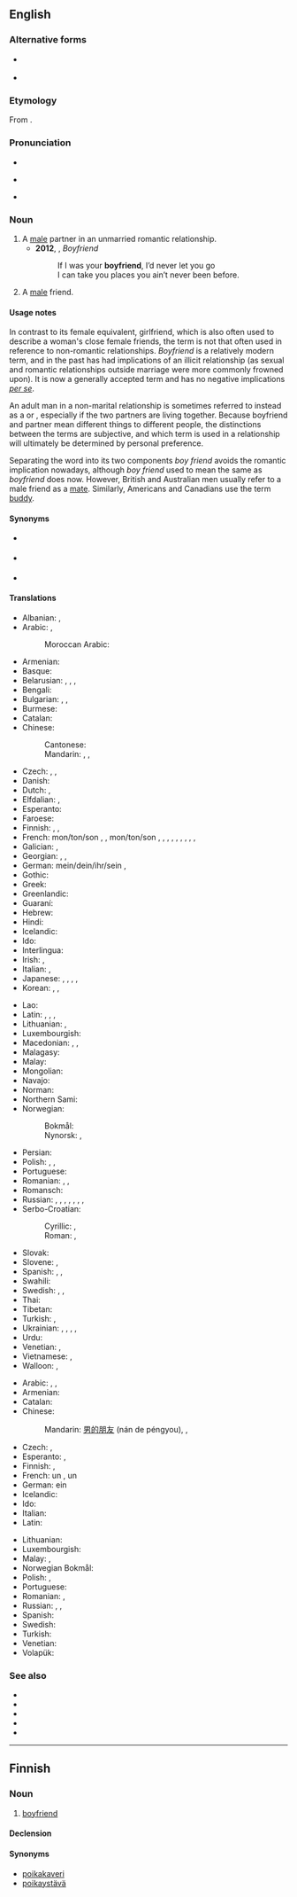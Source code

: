 {{also|boy-friend|boy friend}}
==English==

===Alternative forms===
* {{l|en|boy friend}} {{qualifier|dated}}
* {{l|en|boy-friend}} {{qualifier|dated}}

===Etymology===
From {{compound|en|boy|friend}}.

===Pronunciation===
* {{IPA|/ˈbɔɪ.ˌfɹɛnd/|lang=en}}
* {{a|US}} {{IPA|/ˈbɔɪ.ˌfɹɛnd/|/ˈbɔɪ.ˌfɹɪnd/|lang=en}}
* {{audio|En-us-boyfriend.ogg|Audio (US)|lang=en}}

===Noun===
{{en-noun}}

# A [[male]] partner in an unmarried romantic relationship.
#* '''2012''', {{w|Justin Bieber}}, ''Boyfriend''
#*: If I was your '''boyfriend''', I’d never let you go<br>I can take you places you ain’t never been before.
# A [[male]] friend.

====Usage notes====
In contrast to its female equivalent, girlfriend, which is also often used to describe a woman's close female friends, the term is not that often used in reference to non-romantic relationships. ''Boyfriend'' is a relatively modern term, and in the past has had implications of an illicit relationship (as sexual and romantic relationships outside marriage were more commonly frowned upon). It is now a generally accepted term and has no negative implications ''[[per se]]''.

An adult man in a non-marital relationship is sometimes referred to instead as a {{l|en|significant other}} or {{l|en|partner}}, especially if the two partners are living together. Because boyfriend and partner mean different things to different people, the distinctions between the terms are subjective, and which term is used in a relationship will ultimately be determined by personal preference.

Separating the word into its two components ''boy friend'' avoids the romantic implication nowadays, although ''boy friend'' used to mean the same as ''boyfriend'' does now. However, British and Australian men usually refer to a male friend as a [[mate]]. Similarly, Americans and Canadians use the term [[buddy]].

====Synonyms====
* {{sense|male friend}} {{l|en|guyfriend}} {{qualifier|slang}}
* {{sense|male friend}} {{l|en|buddy}}
* {{sense|male friend}} {{l|en|pal}}

====Translations====
{{trans-top|male partner in a romantic relationship}}
* Albanian: {{t+|sq|shok|m}}, {{t+|sq|dashnor|m}}
* Arabic: {{t|ar|خَلِيل|m}}, {{t|ar|رَفِيق|m}}
*: Moroccan Arabic: {{t|ary|صحاب|m|tr=ṣḥæb|alt=صْحاب}}
* Armenian: {{t+|hy|ընկեր}}
* Basque: {{t+|eu|mutil-lagun}}
* Belarusian: {{t|be|каха́нак|m|sc=Cyrl}}, {{t|be|хло́пец|m|sc=Cyrl}}, {{t|be|ся́бар|m|sc=Cyrl}}, {{t|be|прыя́цель|m|sc=Cyrl}}
* Bengali: {{t|bn|প্রেমিক}}
* Bulgarian: {{t+|bg|га́дже|n}} {{qualifier|boyfriend or girlfriend}}, {{t+|bg|прия́тел|m|sc=Cyrl}}, {{t+|bg|момче́|n|sc=Cyrl}}
* Burmese: {{t+|my|ရည်းစား}} {{qualifier|boyfriend or girlfriend}}
* Catalan: {{t+|ca|xicot|m}}
* Chinese:
*: Cantonese: {{t|yue|男朋友|tr=naam4 pang4 jau5|sc=Hani}}
*: Mandarin: {{t+|cmn|男朋友|tr=nánpéngyou|sc=Hani}}, {{qualifier|boyfriend or [[girlfriend]]}} {{t+|cmn|對象|sc=Hani}}, {{t+|cmn|对象|tr=duìxiàng|sc=Hani}}
* Czech: {{t+|cs|přítel|m}}, {{t+|cs|kluk|m}}, {{t+|cs|milenec|m}}
* Danish: {{t+|da|kæreste}}
* Dutch: {{t+|nl|vriend|m}}, {{t+|nl|lief|n}}
* Elfdalian: {{t|ovd|tjärest|m}}, {{t|ovd|flaks|m}}
* Esperanto: {{t|eo|koramiko}}
* Faroese: {{t|fo|sjeikur|m}}
* Finnish: {{t+|fi|poikaystävä}}, {{t|fi|poikakaveri}} {{qualifier|boy}}, {{t+|fi|miesystävä}} {{qualifier|adult}}
* French: mon/ton/son {{t+|fr|ami|m}}, {{t+|fr|petit ami|m}} {{qualifier|dated, adolescents}}, mon/ton/son {{t+|fr|copain|m}}, {{t+|fr|petit copain|m}} {{qualifier|dated, adolescents}}, {{t+|fr|chum|m}} {{qualifier|Quebec}}, {{t+|fr|mec|m}} {{qualifier|adolescents}}, {{t+|fr|keum|m}} {{qualifier|adolescents}}, {{t+|fr|chéri|m}}, {{t+|fr|compagnon|m}} {{qualifier|adults}}, {{t+|fr|partenaire|m}} {{qualifier|adults}}, {{t+|fr|amoureux|m}}, {{t+|fr|sigisbée|m}}
* Galician: {{t+|gl|noivo|m}}, {{t+|gl|mozo|m}}
* Georgian: {{t|ka|შეყვარებული|sc=Geor}}, {{t|ka|მეგობარი ბიჭი|sc=Geor}}, {{t|ka|მეგობარი კაცი|sc=Geor}}
* German: mein/dein/ihr/sein {{t+|de|Freund|m}}, {{t|de|Boyfriend|m}}
* Gothic: {{t|got|𐌷𐌿𐌻𐌸𐌰|m|sc=Goth}}
* Greek: {{t+|el|γκόμενος|m|sc=Grek}}
* Greenlandic: {{t|kl|angutaat}}
* Guaraní: {{t|gn|kichiha}}
* Hebrew: {{t+|he|חָבֵר|m|tr=khavér}}
* Hindi: {{t|hi|बॉयफ़्रेंड|m|tr=bŏyfreṇḍ|sc=Deva}}
* Icelandic: {{t+|is|kærasti|m}}
* Ido: {{t|io|amoratulo}}
* Interlingua: {{t|ia|nuptio}}
* Irish: {{t|ga|stócach|m}}, {{t+|ga|buachaill|m}}
* Italian: {{t+|it|ragazzo|m}}, {{t+|it|fidanzato|m}}
* Japanese: {{t+|ja|カレ|tr=kare}}, {{t+|ja|彼|tr=かれ, kare}} {{qualifier|it has two meanings, a fiance and he(pronoun).}}, {{t+|ja|彼氏|tr=かれし, kareshi}}, {{t|ja|カレシ|tr=kareshi}}, {{t|ja|ボーイフレンド|tr=bōifurendo}}
* Korean: {{t|ko|남자친구}}, {{t|ko|보이프렌드}}, {{t+|ko|애인}} {{qualifier|boyfriend or girlfriend}}
{{trans-mid}}
* Lao: {{t|lo|ຜູ້ບ່າວ|sc=Laoo}}
* Latin: {{t+|la|amans}}, {{t+|la|amator}}, {{t|la|amiculus}}, {{t+|la|amicus}}
* Lithuanian: {{t+|lt|vaikinas|m}}, {{t+|lt|draugas|m}}
* Luxembourgish: {{t+|lb|Frënd|m}}
* Macedonian: {{t|mk|мо́мче|n|sc=Cyrl}}, {{t|mk|де́чко|m|sc=Cyrl}}, {{t|mk|при́јател|m|sc=Cyrl}}
* Malagasy: {{t+|mg|sipa}}
* Malay: {{t|ms|teman lelaki}}
* Mongolian: {{t|mn|найз банди|sc=Cyrl}}
* Navajo: {{t|nv|hweʼeshkii}}
* Norman: {{t|nrf|galant|m}}
* Northern Sami: {{t|se|irgi}}
* Norwegian:
*: Bokmål: {{t+|nb|kjæreste|m}}
*: Nynorsk: {{t|nn|kjærast|m}}, {{t|nn|kjæraste|m}}
* Persian: {{t|fa|دوست‌پسر|tr=dust-pesar|sc=fa-Arab}}
* Polish: {{t+|pl|chłopak|m}}, {{qualifier|colloquial, boyfriend or girlfriend}} {{t+|pl|sympatia|f}}, {{t+|pl|przyjaciel|m}}
* Portuguese: {{t+|pt|namorado|m}}
* Romanian: {{t+|ro|prieten|m}}, {{t+|ro|iubit|m}}, {{t+|ro|amant|m}}
* Romansch: {{t|rm|marus|m}}
* Russian: {{t+|ru|кавале́р|m}}, {{t+|ru|друг|m}}, {{t+|ru|па́рень|m}}, {{t+|ru|возлю́бленный|m}}, {{t+|ru|бойфре́нд|m|tr=bojfrɛ́nd}}, {{t+|ru|ухажёр|m}}, {{t+|ru|прия́тель|m}}, {{t+|ru|дружо́к|m}}
* Serbo-Croatian:
*: Cyrillic: {{t|sh|дечко|m}}, {{t|sh|пријатељ|m}}
*: Roman: {{t+|sh|dečko|m}}, {{t+|sh|prijatelj|m}}
* Slovak: {{t|sk|priateľ|m}}
* Slovene: {{t+|sl|fant|m}}, {{t+|sl|prijatelj|m}}
* Spanish: {{t+|es|novio|m}}, {{qualifier|Chile}} {{t+|es|pololo|m}}, {{t+|es|enamorado|m}}
* Swahili: {{t+|sw|mpenzi}}
* Swedish: {{t+|sv|pojkvän}}, {{t+|sv|kille}}, {{t+|sv|käraste|c}}
* Thai: {{t+|th|แฟน}} {{qualifier|boyfriend or girlfriend}}
* Tibetan: {{t|bo|དགའ་རོགས|sc=Tibt}}
* Turkish: {{t|tr|erkek arkadaş}}, {{t+|tr|sevgili}}
* Ukrainian: {{t+|uk|коха́ний|m|sc=Cyrl}}, {{t+|uk|па́рубок|m|sc=Cyrl}}, {{t+|uk|хло́пець|m|sc=Cyrl}}, {{t+|uk|друг|m|sc=Cyrl}}, {{t|uk|прия́тель|m|sc=Cyrl}}
* Urdu: {{t|ur|بوایفرینڈ|m|tr=boyfreṇḍ|sc=ur-Arab}}
* Venetian: {{t+|vec|moros|m}}, {{t|vec|moroxo|m}}
* Vietnamese: {{t|vi|bạn trai}}, {{qualifier|also girlfriend; lover}} {{t+|vi|người yêu}}
* Walloon: {{t+|wa|galant|m}}, {{t+|wa|madjopin|m}}
{{trans-bottom}}

{{trans-top|male friend}}
* Arabic: {{t|ar|صَدِيق|m}}, {{t|ar|رَفِيق|m}}, {{t|ar|زَمِيل|m}}
* Armenian: {{t+|hy|ընկեր}}
* Catalan: {{t+|ca|amic|m}}
* Chinese:
*: Mandarin: {{qualifier|male friend}} [[男]][[的]][[朋友]] (nán de péngyou), {{qualifier|buddy}} {{t-check|cmn|哥們兒|sc=Hani}}, {{t+check|cmn|哥们儿|tr=gēmenr|sc=Hani}}
* Czech: {{t+|cs|přítel|m}}, {{t+|cs|kamarád|m}}
* Esperanto: {{t|eo|amikiĉo}}, {{t|eo|viramiko}}
* Finnish: {{t+|fi|kaveri}}, {{t+|fi|ystävä}}
* French: un {{t+|fr|ami|m}}, un {{t+|fr|copain|m}}
* German: ein {{t+|de|Freund|m}}
* Icelandic: {{t+|is|vinur|m}}
* Ido: {{t+|io|amikulo}}
* Italian: {{t+|it|amico|m}}
* Latin: {{t+|la|amicus|m}}
{{trans-mid}}
* Lithuanian: {{t+|lt|draugas}}
* Luxembourgish: {{t+|lb|Frënd|m}}
* Malay: {{t|ms|teman lelaki}}, {{t|ms|kawan lelaki}}
* Norwegian Bokmål: {{t+|nb|venn|m}}
* Polish: {{t+|pl|przyjaciel|m}}, {{t+|pl|kumpel|m}}
* Portuguese: {{t+|pt|amigo|m}}
* Romanian: {{t+|ro|prieten|m}}, {{t+|ro|amic|m}}
* Russian: {{t+|ru|друг|m}}, {{t+|ru|прия́тель|m}}, {{t+|ru|това́рищ|m}}
* Spanish: {{t+|es|amigo|m}}
* Swedish: {{t+|sv|killkompis|c}}
* Turkish: {{t+|tr|arkadaş}}
* Venetian: {{t+|vec|amigo|m}}
* Volapük: {{t+|vo|hiflen}}
{{trans-bottom}}

===See also===
* {{l|en|fiancé}}
* {{l|en|girlfriend}}
* {{l|en|husband}}
* {{l|en|lover}}
* {{l|en|significant other}}

----

==Finnish==

===Noun===
{{fi-noun}}

# {{lb|fi|rare}} [[#English|boyfriend]]

====Declension====
{{fi-decl-risti|boyfriend|||ä|i=0}}

====Synonyms====
* [[poikakaveri]]
* [[poikaystävä]]